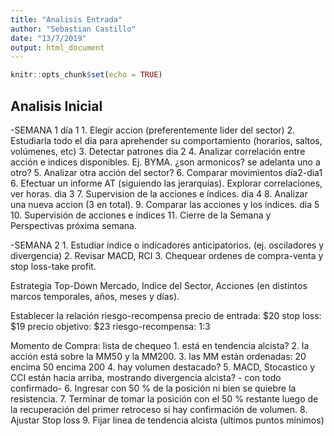 ```yaml
---
title: "Analisis Entrada"
author: "Sebastian Castillo"
date: "13/7/2019"
output: html_document
---
```


```r
knitr::opts_chunk$set(echo = TRUE)
```

## Analisis Inicial

-SEMANA 1
día 1
1. Elegir accion (preferentemente lider del sector)
2. Estudiarla todo el día para aprehender su comportamiento (horarios, saltos, volúmenes, etc)
3. Detectar patrones
dia 2
4. Analizar correlación entre acción e indices disponibles. Ej. BYMA. ¿son armonicos? se adelanta uno a otro? 
5. Analizar otra acción del sector?
6. Comparar movimientos día2-dia1
6. Efectuar un informe AT (siguiendo las jerarquías). Explorar correlaciones, ver horas.
dia 3
7. Supervision de la acciones e índices.
dia 4
8. Analizar una nueva accion (3 en total).
9. Comparar las acciones y los índices.
dia 5
10. Supervisión de acciones e indices
11. Cierre de la Semana y Perspectivas próxima semana.

-SEMANA 2
1. Estudiar índice o indicadores anticipatorios. (ej. osciladores y divergencia)
2. Revisar MACD, RCI
3. Chequear ordenes de compra-venta y stop loss-take profit.

Estrategia Top-Down
Mercado, Indice del Sector, Acciones (en distintos marcos temporales, años, meses y días).

Establecer la relación riesgo-recompensa
precio de entrada: $20
stop loss: $19
precio objetivo: $23
riesgo-recompensa: 1:3

Momento de Compra: lista de chequeo
1. está en tendencia alcista?
2. la acción está sobre la MM50 y la MM200.
3. las MM están ordenadas: 20 encima 50 encima 200
4. hay volumen destacado?
5. MACD, Stocastico y CCI están hacia arriba, mostrando divergencia alcista?
- con todo confirmado-
6. Ingresar con 50 % de la posición ni bien se quiebre la resistencia. 
7. Terminar de tomar la posición con el 50 % restante luego de la recuperación del primer retroceso si hay confirmación de volumen.
8. Ajustar Stop loss
9. Fijar linea de tendencia alcista (ultimos puntos mínimos)


